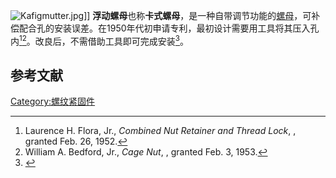 [[File:Kafigmutter.jpg|thumb]]]]
'''浮动螺母'''也称'''卡式螺母'''，是一种自带调节功能的[[螺母|螺母]]，可补偿配合孔的安装误差。在1950年代初申请专利，最初设计需要用工具将其压入孔内<ref>Laurence H. Flora, Jr., ''Combined Nut Retainer and Thread Lock'', {{US patent|2587134}}, granted Feb. 26, 1952.</ref><ref>William A. Bedford, Jr., ''Cage Nut'', {{US patent|2627294}}, granted Feb. 3, 1953.</ref>。改良后，不需借助工具即可完成安装<ref>{{Cite web|url=http://www.cablinginstall.com/articles/2016/08/chatsworth-products-clik-nut-cage-nuts.html|title=CPI’s Clik-Nut is a tool-less alternative to traditional cage nuts|website=www.cablinginstall.com|access-date=2018-04-25|archive-date=2018-06-23|archive-url=https://web.archive.org/web/20180623085108/https://www.cablinginstall.com/articles/2016/08/chatsworth-products-clik-nut-cage-nuts.html|dead-url=no}}</ref>。

==参考文献==
{{reflist}}

[[Category:螺纹紧固件|Category:螺纹紧固件]]